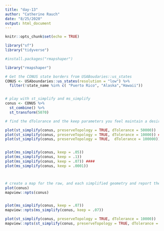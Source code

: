 ```yaml
---
title: "day-13"
author: "Catherine Rauch"
date: "8/25/2020"
output: html_document
---
```


```r
knitr::opts_chunk$set(echo = TRUE)
```



```r
library("sf")
library("tidyverse")

#install.packages("rmapshaper")

library("rmapshaper")
```



```r

# Get the CONUS state borders from USABoudaries::us_states
CONUS <- USAboundaries::us_states(resolution = "low") %>%
  filter(!state_name %in% c( "Puerto Rico", "Alaska","Hawaii"))


# play with st_simplify and ms_simplify
conus <- CONUS %>% 
  st_combine() %>% 
  st_transform(5070)

# find the dTolorance and the keep parameters you feel maintain a desired shape and topology

plot(st_simplify(conus, preserveTopology = TRUE, dTolerance = 50000))
plot(st_simplify(conus, preserveTopology = TRUE, dTolerance = 10000)) ####
plot(st_simplify(conus, preserveTopology = TRUE,  dTolerance = 100000)) 


plot(ms_simplify(conus, keep = .05))
plot(ms_simplify(conus, keep = .1))
plot(ms_simplify(conus, keep = .07)) ####
plot(ms_simplify(conus, keep = .0001))




```
```r

# create a map for the raw, and each simplified geometry and report the number of points in each
plot(conus)
mapview::npts(conus)


plot(ms_simplify(conus, keep = .07))
mapview::npts(ms_simplify(conus, keep = .07))

plot(st_simplify(conus, preserveTopology = TRUE, dTolerance = 10000))
mapview::npts(st_simplify(conus, preserveTopology = TRUE, dTolerance = 10000))


```
